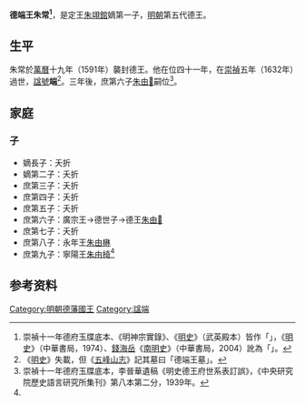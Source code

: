 {{Correct title|朱常{{缺字||60||13px}}|reason=技術}}
{{未收錄漢字|{{缺字||60||13px}}|?}}
{{CJK-New-Char|30759|ver=G}}
'''德端王朱常{{缺字||60}}<ref>崇禎十一年德府玉牒底本、《明神宗實錄》、《[[明史|明史]]》（武英殿本）皆作「{{缺字||60}}」，《[[明史|明史]]》（中華書局，1974）、[[錢海岳|錢海岳]]《[[南明史_(錢海岳)|南明史]]》（中華書局，2004）訛為「{{僻字|𰝙|⿰氵⿱㓞青}}」。</ref>'''{{BD|16世纪|?|1632年|catIdx=Z朱}}，是定王[[朱翊錧|朱翊錧]]嫡第一子，[[明朝|明朝]]第五代德王。

==生平==
朱常{{缺字||60}}於[[萬曆|萬曆]]十九年（1591年）襲封德王。他在位四十一年，在[[崇禎|崇禎]]五年（1632年）過世，[[諡號|諡號]]'''端'''<ref>《[[明史|明史]]》失載，但《[[五峰山志|五峰山志]]》記其墓曰「德端王墓」。</ref>。三年後，庶第六子[[朱由𣒻|朱由𣒻]]嗣位<ref name=dfyd>崇禎十一年德府玉牒底本，李晉華遺稿《明史德王府世系表訂誤》，《中央研究院歷史語言研究所集刊》第八本第二分，1939年。</ref>。

==家庭==
===子===
*嫡長子：夭折
*嫡第二子：夭折
*庶第三子：夭折
*庶第四子：夭折
*庶第五子：夭折
*庶第六子：廣宗王→德世子→德王[[朱由𣒻|朱由𣒻]]
*庶第七子：夭折
*庶第八子：永年王[[朱由楙|朱由楙]]
*庶第九子：寧陽王[[朱由椅|朱由椅]]<ref name=dfyd/>

==参考资料==
<div class="references-small">
{{ReferencesWithExtra
|《[[明史|明史]]》
}}
</div>

{{s-start}}
{{s-bef|before=父定王[[朱翊錧|朱翊錧]]}}
{{s-ttl|title=[[明朝藩王列表_(德王系)|明德國國王]]|years=1591年－1632年}}
{{s-aft|after=子[[朱由𣒻|朱由𣒻]]}}
{{end}}

[[Category:明朝德藩國王|Category:明朝德藩國王]]
[[Category:諡端|Category:諡端]]